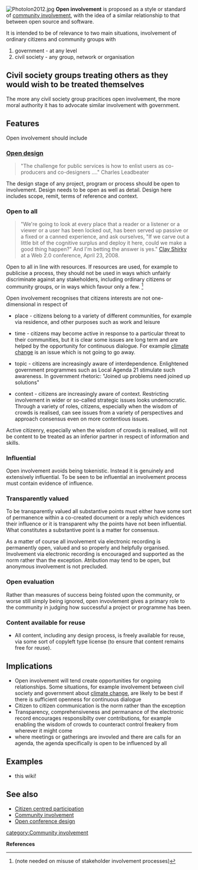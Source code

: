 [[Image:Photolon2012.jpg|right]]
'''Open involvement''' is proposed as a style or standard of [[community involvement]], with the idea of a similar relationship to that between open source and software.

It is intended to be of relevance to two main situations, involvement of ordinary citizens and community groups with

# government - at any level
# civil society - any group, network or  organisation


== Civil society groups treating others as they would wish to be treated themselves ==
The more any civil society group pracitices open involvement, the more moral authority it has to advocate similar involvement with government.

== Features  ==
Open involvement should include

=== [[Open design]] ===
<blockquote>"The challenge for public services is how to enlist users as co-producers and co-designers ...." Charles Leadbeater </blockquote>
The design stage of any project, program or process should be open to involvement. Design needs to be open as well as detail. Design here includes scope, remit, terms of reference and context.

=== Open to all ===

<blockquote>"We're going to look at every place that a reader or a listener or a viewer or a user has been locked out, has been served up passive or a fixed or a canned experience, and ask ourselves, "If we carve out a little bit of the cognitive surplus and deploy it here, could we make a good thing happen?" And I'm betting the answer is yes." [http://www.shirky.com/herecomeseverybody/2008/04/looking-for-the-mouse.html Clay Shirky] at a Web 2.0 conference, April 23, 2008. </blockquote>

Open to all in line with resources. If resources are used, for example to publicise a process,  they should not be used in ways which unfairly discriminate against any stakeholders, including ordinary citizens or community groups, or in ways which favour only a few. <ref>(note needed on misuse of stakeholder involvement processes) </ref> 

Open involvement recognises that citizens interests are not one-dimensional in respect of

* place - citizens belong to a variety of different communities, for example via residence, and other purposes such as work and leisure

* time - citizens may become active in response to a particular threat to their communities, but it is clear some issues are long term and are helped by the opportunity for continuous dialogue. For example [[climate change]] is an issue which is not going to go away.

* topic - citizens are increasingly aware of interdependence. Enlightened government programmes such as Local Agenda 21 stimulate such awareness. In government rhetoric: "Joined up problems need joined up solutions"

*context - citizens are increasingly aware of context. Restricting involvement in wider or so-called strategic issues looks undemocratic. Through a variety of roles, citizens, especially when the wisdom of crowds is realised, can see issues from a variety of perspectives and approach consensus even on more contentious issues.

Active citizenry, especially when the wisdom of crowds is realised, will not be content to be treated as an inferior partner in respect of information and skills.

=== Influential ===
Open involvement avoids being tokenistic. Instead it is genuinely and extensively influential. To be seen to be influential an involvement process must contain evidence of influence. 

=== Transparently valued ===

To be transparently valued all substantive points must either have some sort of permanence within a co-created document or a reply which evidences their influence or it is transparent why the points have not been influential. What constitutes a substantive point is a matter for consensus.

As a matter of course all involvement via electronic recording is permanently open, valued and so properly and helpfully organised. Involvement via electronic recording is encouraged and supported as the norm rather than the exception. Atribution may tend to be open, but anonymous  involvement is not precluded.

=== Open evaluation ===
Rather than measures of success being foisted upon the community, or worse still simply being ignored, open invovlement gives a primary role to the community in judging how successful a project or programme has been.

=== Content available for reuse ===
* All content, including any design process, is freely available for reuse, via some sort of copyleft type license (to ensure that content remains free for reuse).

== Implications ==
* Open involvement will tend create opportunities for ongoing relationships. Some situations, for example involvement between civil society and government about [[climate change]], are likely to be best if there is sufficient openness for continuous dialogue 
* Citizen to citizen communication is the norm rather than the exception
* Transparency, comprehensiveness and permanance of the electronic record encourages responsibilty over contributions, for example enabling the wisdom of crowds to counteract control freakery from wherever it might come 
* where meetings or gatherings are invovled and there are calls for an agenda, the agenda specifically is open to be influenced by all

== Examples ==
*this wiki!

== See also ==
*[[Citizen centred participation]]
*[[Community involvement]]
*[[Open conference design]]


{{scaendmenu}}
[[category:Community involvement]]

'''References'''
{{Attrib sca ref|Open involvement}}
<references/>